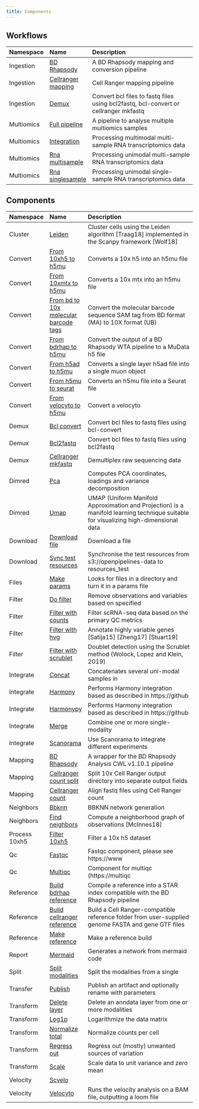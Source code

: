 ```yaml
---
title: Components
---
```


## Workflows

:::{.column-body-outset}
|Namespace  |Name               |Description                                                                         |
|:----------|:------------------|:-----------------------------------------------------------------------------------|
|Ingestion  |[BD Rhapsody](workflow_ingestion_bd_rhapsody.qmd)|A BD Rhapsody mapping and conversion pipeline                                       |
|Ingestion  |[Cellranger mapping](workflow_ingestion_cellranger_mapping.qmd)|Cell Ranger mapping pipeline                                                        |
|Ingestion  |[Demux](workflow_ingestion_demux.qmd)|Convert bcl files to fastq files using bcl2fastq, bcl-convert or cellranger mkfastq |
|Multiomics |[Full pipeline](workflow_multiomics_full_pipeline.qmd)|A pipeline to analyse multiple multiomics samples                                   |
|Multiomics |[Integration](workflow_multiomics_integration.qmd)|Processing multimodal multi-sample RNA transcriptomics data                         |
|Multiomics |[Rna multisample](workflow_multiomics_rna_multisample.qmd)|Processing unimodal multi-sample RNA transcriptomics data                           |
|Multiomics |[Rna singlesample](workflow_multiomics_rna_singlesample.qmd)|Processing unimodal single-sample RNA transcriptomics data                          |
:::

## Components

:::{.column-body-outset}
|Namespace     |Name                                  |Description                                                                                                                          |
|:-------------|:-------------------------------------|:------------------------------------------------------------------------------------------------------------------------------------|
|Cluster       |[Leiden](module_cluster_leiden.qmd)   |Cluster cells using the Leiden algorithm [Traag18] implemented in the Scanpy framework [Wolf18]                                      |
|Convert       |[From 10xh5 to h5mu](module_convert_from_10xh5_to_h5mu.qmd)|Converts a 10x h5 into an h5mu file                                                                                                  |
|Convert       |[From 10xmtx to h5mu](module_convert_from_10xmtx_to_h5mu.qmd)|Converts a 10x mtx into an h5mu file                                                                                                 |
|Convert       |[From bd to 10x molecular barcode tags](module_convert_from_bd_to_10x_molecular_barcode_tags.qmd)|Convert the molecular barcode sequence SAM tag from BD format (MA) to 10X format (UB)                                                |
|Convert       |[From bdrhap to h5mu](module_convert_from_bdrhap_to_h5mu.qmd)|Convert the output of a BD Rhapsody WTA pipeline to a MuData h5 file                                                                 |
|Convert       |[From h5ad to h5mu](module_convert_from_h5ad_to_h5mu.qmd)|Converts a single layer h5ad file into a single muon object                                                                          |
|Convert       |[From h5mu to seurat](module_convert_from_h5mu_to_seurat.qmd)|Converts an h5mu file into a Seurat file                                                                                             |
|Convert       |[From velocyto to h5mu](module_convert_from_velocyto_to_h5mu.qmd)|Convert a velocyto                                                                                                                   |
|Demux         |[Bcl convert](module_demux_bcl_convert.qmd)|Convert bcl files to fastq files using bcl-convert                                                                                   |
|Demux         |[Bcl2fastq](module_demux_bcl2fastq.qmd)|Convert bcl files to fastq files using bcl2fastq                                                                                     |
|Demux         |[Cellranger mkfastq](module_demux_cellranger_mkfastq.qmd)|Demultiplex raw sequencing data                                                                                                      |
|Dimred        |[Pca](module_dimred_pca.qmd)          |Computes PCA coordinates, loadings and variance decomposition                                                                        |
|Dimred        |[Umap](module_dimred_umap.qmd)        |UMAP (Uniform Manifold Approximation and Projection) is a manifold learning technique suitable for visualizing high-dimensional data |
|Download      |[Download file](module_download_download_file.qmd)|Download a file                                                                                                                      |
|Download      |[Sync test resources](module_download_sync_test_resources.qmd)|Synchronise the test resources from s3://openpipelines-data to resources_test                                                        |
|Files         |[Make params](module_files_make_params.qmd)|Looks for files in a directory and turn it in a params file                                                                          |
|Filter        |[Do filter](module_filter_do_filter.qmd)|Remove observations and variables based on specified                                                                                 |
|Filter        |[Filter with counts](module_filter_filter_with_counts.qmd)|Filter scRNA-seq data based on the primary QC metrics                                                                                |
|Filter        |[Filter with hvg](module_filter_filter_with_hvg.qmd)|Annotate highly variable genes [Satija15] [Zheng17] [Stuart19]                                                                       |
|Filter        |[Filter with scrublet](module_filter_filter_with_scrublet.qmd)|Doublet detection using the Scrublet method (Wolock, Lopez and Klein, 2019)                                                          |
|Integrate     |[Concat](module_integrate_concat.qmd) |Concatenates several uni-modal samples in                                                                                            |
|Integrate     |[Harmony](module_integrate_harmony.qmd)|Performs Harmony integration based as described in https://github                                                                    |
|Integrate     |[Harmonypy](module_integrate_harmonypy.qmd)|Performs Harmony integration based as described in https://github                                                                    |
|Integrate     |[Merge](module_integrate_merge.qmd)   |Combine one or more single-modality                                                                                                  |
|Integrate     |[Scanorama](module_integrate_scanorama.qmd)|Use Scanorama to integrate different experiments                                                                                     |
|Mapping       |[BD Rhapsody](module_mapping_bd_rhapsody.qmd)|A wrapper for the BD Rhapsody Analysis CWL v1.10.1 pipeline                                                                          |
|Mapping       |[Cellranger count split](module_mapping_cellranger_count_split.qmd)|Split 10x Cell Ranger output directory into separate output fields                                                                   |
|Mapping       |[Cellranger count](module_mapping_cellranger_count.qmd)|Align fastq files using Cell Ranger count                                                                                            |
|Neighbors     |[Bbknn](module_neighbors_bbknn.qmd)   |BBKNN network generation                                                                                                             |
|Neighbors     |[Find neighbors](module_neighbors_find_neighbors.qmd)|Compute a neighborhood graph of observations [McInnes18]                                                                             |
|Process 10xh5 |[Filter 10xh5](module_process_10xh5_filter_10xh5.qmd)|Filter a 10x h5 dataset                                                                                                              |
|Qc            |[Fastqc](module_qc_fastqc.qmd)        |Fastqc component, please see https://www                                                                                             |
|Qc            |[Multiqc](module_qc_multiqc.qmd)      |Component for multiqc (https://multiqc                                                                                               |
|Reference     |[Build bdrhap reference](module_reference_build_bdrhap_reference.qmd)|Compile a reference into a STAR index compatible with the BD Rhapsody pipeline                                                       |
|Reference     |[Build cellranger reference](module_reference_build_cellranger_reference.qmd)|Build a Cell Ranger-compatible reference folder from user-supplied genome FASTA and gene GTF files                                   |
|Reference     |[Make reference](module_reference_make_reference.qmd)|Make a reference build                                                                                                               |
|Report        |[Mermaid](module_report_mermaid.qmd)  |Generates a network from mermaid code                                                                                                |
|Split         |[Split modalities](module_split_split_modalities.qmd)|Split the modalities from a single                                                                                                   |
|Transfer      |[Publish](module_transfer_publish.qmd)|Publish an artifact and optionally rename with parameters                                                                            |
|Transform     |[Delete layer](module_transform_delete_layer.qmd)|Delete an anndata layer from one or more modalities                                                                                  |
|Transform     |[Log1p](module_transform_log1p.qmd)   |Logarithmize the data matrix                                                                                                         |
|Transform     |[Normalize total](module_transform_normalize_total.qmd)|Normalize counts per cell                                                                                                            |
|Transform     |[Regress out](module_transform_regress_out.qmd)|Regress out (mostly) unwanted sources of variation                                                                                   |
|Transform     |[Scale](module_transform_scale.qmd)   |Scale data to unit variance and zero mean                                                                                            |
|Velocity      |[Scvelo](module_velocity_scvelo.qmd)  |                                                                                                                                     |
|Velocity      |[Velocyto](module_velocity_velocyto.qmd)|Runs the velocity analysis on a BAM file, outputting a loom file                                                                     |
:::
